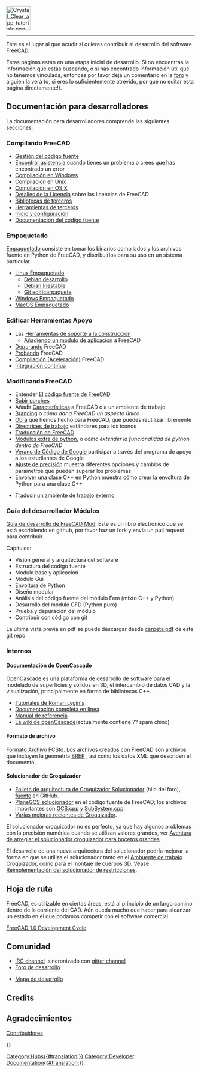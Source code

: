 <languages/>
{{TOCright}}
[[Image:Crystal_Clear_app_tutorials.png|64px]]
----

<div class="mw-translate-fuzzy">
Este es el lugar al que acudir si quieres contribuir al desarrollo del software FreeCAD.
</div>

<div class="mw-translate-fuzzy">
Estas páginas están en una etapa inicial de desarrollo. Si no encuentras la información que estas buscando, o si has encontrado información útil que no tenemos vinculada, entonces por favor deja un comentario en la [http://forum.freecadweb.org/index.php?sid=5f84150e79db8842e277b042077097ff  foro] y alguien la verá (o, si eres lo suficientemente atrevido, por qué no editar esta página directamente!).
</div>

<span id="Developer_Documentation"></span>
== Documentación para desarrolladores ==

La documentación para desarrolladores comprende las siguientes secciones:

<span id="Compiling_FreeCAD"></span>
=== Compilando FreeCAD ===

<div class="mw-translate-fuzzy">
* [[Source code management/es|Gestión del código fuente]]
* [[Tracker/es|Encontrar asistencia]] cuando tienes un problema o crees que has encontrado un error
* [[Compile_on_Windows/es|Compilación en Windows]]
* [[Compile_on_Linux/es|Compilación en Unix]]
* [[Compile_on_MacOS/es|Compilación en OS X]]
* [[License/es|Detalles de la Licencia]] sobre las licencias de FreeCAD
* [[Third Party Libraries/es|Bibliotecas de terceros]]
* [[Third Party Tools/es|Herramientas de terceros]]
* [[Start up and Configuration/es|Inicio y configuración]]
* [[Source documentation/es|Documentación del código fuente]]
</div>

<span id="Packaging"></span>
=== Empaquetado ===

[[Packaging/es|Empaquetado]] consiste en tomar los binarios compilados y los archivos fuente en Python de FreeCAD, y distribuirlos para su uso en un sistema particular.

* [[Linux_packaging/es|Linux Empaquetado]]
** [[Debian_development/es|Debian desarrollo]]
** [[Debian_Unstable/es|Debian Inestable]]
** [[Git_buildpackage/es|Git edificarpaquete]]
* [[Windows_packaging/es|Windows Empaquetado]]
* [[MacOS_packaging/es|MacOS Empaquetado]]

<span id="Build_Support_Tools"></span>
=== Edificar Herramientas Apoyo ===

* Las [[FreeCAD Build Tool/es|Herramientas de soporte a la construcción]]
** [[Workbench_creation/es|Añadiendo un módulo de aplicación]] a FreeCAD
* [[Debugging/es|Depurando]] FreeCAD
* [[Testing/es|Probando]] FreeCAD
* [[Compiling (Speeding up)/es|Compilación (Aceleración)]] FreeCAD
* [[Continuous Integration/es|Integración continua]]

<span id="Modifying_FreeCAD"></span>
=== Modificando FreeCAD ===

<div class="mw-translate-fuzzy">
* Entender [[The FreeCAD source code/es|El código fuente de FreeCAD]]
* [[Tracker/es#Subir_parches|Subir parches]]
* Añadir [[Gui Command/es|Características]] a FreeCAD o a un ambiente de trabajo
* [[Branding/es|Branding]] o ''cómo dar a FreeCAD un aspecto único''
* [[Artwork/es|Obra]] que hemos hecho para FreeCAD, que puedes reutilizar libremente
* [[Artwork_Guidelines/es|Directrices de trabajo]] estándares para los iconos
* [[Localisation/es|Traducción de FreeCAD]]
* [[Extra python modules/es|Módulos extra de python]], o ''cómo extender la funcionalidad de python dentro de FreeCAD''
* [[Google Summer of Code/es|Verano de Código de Google]] participar a través del programa de apoyo a los estudiantes de Google
* [[Fine-tuning/es|Ajuste de precisión]] muestra diferentes opciones y cambios de parámetros que pueden superar los problemas
* [[Wrapping_a_Cplusplus_class_in_Python/es|Envolver una clase C++ en Python]] muestra cómo crear la envoltura de Python para una clase C++
</div>

* [[Translating an external workbench/es|Traducir un ambiente de trabajo externo]]

<span id="Module_developer&#039;s_guide"></span>
=== Guía del desarrollador Módulos ===

[https://github.com/qingfengxia/FreeCAD_Mod_Dev_Guide Guía de desarrollo de FreeCAD Mod]: Este es un libro electrónico que se está escribiendo en github, por favor haz un fork y envía un pull request para contribuir.

Capítulos:
* Visión general y arquitectura del software
* Estructura del código fuente
* Módulo base y aplicación
* Módulo Gui
* Envoltura de Python
* Diseño modular
* Análisis del código fuente del módulo Fem (mixto C++ y Python)
* Desarrollo del módulo CFD (Python puro)
* Prueba y depuración del módulo
* Contribuir con código con git

La última vista previa en pdf se puede descargar desde [https://github.com/qingfengxia/FreeCAD_Mod_Dev_Guide/tree/master/pdf carpeta pdf] de este git repo

<span id="Internals"></span>
=== Internos ===

<span id="OpenCascade_Documentation"></span>
==== Documentación de OpenCascade ====

OpenCascade es una plataforma de desarrollo de software para el modelado de superficies y sólidos en 3D, el intercambio de datos CAD y la visualización, principalmente en forma de bibliotecas C++.

* [http://opencascade.wikidot.com/romansarticles Tutoriales de Roman Lygin's]
* [https://dev.opencascade.org/cdoc/overview/html/index.html Documentación completa en línea]
* [https://dev.opencascade.org/doc/refman/html/index.html Manual de referencia]
* [http://opencascade.wikidot.com La wiki de openCascade](actualmente contiene ?? spam chino)

<span id="File_format"></span>
==== Formato de archivo ====

[[File_Format_FCStd/es|Formato Archivo FCStd]]. Los archivos creados con FreeCAD son archivos {{incode|.zip}} que incluyen la geometría [https://en.wikipedia.org/wiki/Boundary_representation BREP] , así como los datos XML que describen el documento.

<span id="Sketcher_solver"></span>
==== Solucionador de Croquizador ====

<div class="mw-translate-fuzzy">
* [https://forum.freecadweb.org/viewtopic.php?f=10&t=36355 Folleto de arquitectura de Croquizador Solucionador] (hilo del foro), [https://github.com/abdullahtahiriyo/FreeCADBooks/tree/master/FreeCAD_Solver_Architecture fuente] en GitHub.
* [https://github.com/FreeCAD/FreeCAD/blob/master/src/Mod/Sketcher/App/planegcs/ PlaneGCS solucionador] en el código fuente de FreeCAD; los archivos importantes son [https://github.com/FreeCAD/FreeCAD/blob/master/src/Mod/Sketcher/App/planegcs/GCS.cpp GCS.cpp] y [https://github.com/FreeCAD/FreeCAD/blob/master/src/Mod/Sketcher/App/planegcs/SubSystem.cpp SubSystem.cpp].
* [https://forum.freecadweb.org/viewtopic.php?f=9&t=29192 Varias mejoras recientes de Croquizador].
</div>

<div class="mw-translate-fuzzy">
El solucionador croquizador no es perfecto, ya que hay algunos problemas con la precisión numérica cuando se utilizan valores grandes, ver [https://forum.freecadweb.org/viewtopic.php?f=10&t=40502 Aventura de arreglar el solucionador croquizador para bocetos grandes].
</div>

<div class="mw-translate-fuzzy">
El desarrollo de una nueva arquitectura del solucionador podría mejorar la forma en que se utiliza el solucionador tanto en el [[Sketcher Workbench/es|Ambuente de trabajo Croquizador]], como para el montaje de cuerpos 3D. Véase [https://forum.freecadweb.org/viewtopic.php?f=20&t=40525 Reimplementación del solucionador de restricciones].
</div>

<span id="Roadmap"></span>
== Hoja de ruta ==

FreeCAD, es utilizable en ciertas áreas, está al principio de un largo camino dentro de la corriente del CAD. Aún queda mucho que hacer para alcanzar un estado en el que podamos competir con el software comercial.

<div lang="en" dir="ltr" class="mw-content-ltr">
[[FreeCAD_1.0_Development_Cycle|FreeCAD 1.0 Development Cycle]]
</div>

<span id="Community"></span>
== Comunidad ==

<div class="mw-translate-fuzzy">
* [irc://chat.freenode.net/freecad IRC channel] ,sincronizado con [https://gitter.im/FreeCAD/FreeCAD gitter channel]
* [https://forum.freecadweb.org/viewforum.php?f=6 Foro de desarrollo]
</div>

* [[Development roadmap/es|Mapa de desarrollo]]

<div lang="en" dir="ltr" class="mw-content-ltr">
== Credits ==
</div>

== Agradecimientos ==
[[Contributors/es|Contribuidores]]


{{Userdocnavi{{#translation:}}}}
[[Category:Hubs{{#translation:}}]]
[[Category:Developer Documentation{{#translation:}}]]